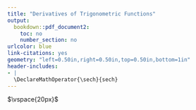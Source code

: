 ---
title: "Derivatives of Trigonometric Functions"
output:
  bookdown::pdf_document2:
    toc: no
    number_section: no
urlcolor: blue
link-citations: yes
geometry: "left=0.50in,right=0.50in,top=0.50in,bottom=1in"
header-includes:
- |
  \DeclareMathOperator{\sech}{sech}
---

\begin{minipage}[t]{0.5\textwidth}
  $$\frac{d}{dx} \sin{(ax)} = a\cos{(ax)}$$
  $$\frac{d}{dx} \cos{(ax)} = - a\sin{(ax)}$$
  $$\frac{d}{dx} \tan{(ax)} = a\sec^2{(ax)}$$
  $$\frac{d}{dx} \cot{(ax)} = - a\csc^2{(ax)}$$
  $$\frac{d}{dx} \sec{(ax)} = a\sec{(ax)}\tan{(ax)}$$
  $$\frac{d}{dx} \csc{(ax)} = -a\cot{(ax)}\csc{(ax)}$$
\end{minipage}
\begin{minipage}[t]{0.5\textwidth}
  $$\frac{d}{dx} \arcsin{(ax)} = \frac{a}{\sqrt{1-a^2x^2}}$$
  $$\frac{d}{dx} \arccos{(ax)} = - \frac{a}{\sqrt{1-a^2x^2}}$$
  $$\frac{d}{dx} \arctan{(ax)} = \frac{a}{a^2 x^2 + 1}$$
  $$\frac{d}{dx} \text{arccot}{(ax)} = - \frac{a}{a^2 x^2 + 1}$$
  $$\frac{d}{dx} \text{arcsec}{(ax)} = \frac{1}{a x^2 \sqrt{1-\frac{1}{a^2 x^2}}}$$
  $$\frac{d}{dx} \text{arccsc}{(ax)} = - \frac{1}{a x^2 \sqrt{1-\frac{1}{a^2 x^2}}}$$
\end{minipage}

$\vspace{20px}$

\begin{minipage}[t]{0.5\textwidth}
  $$\frac{d}{dx} \sinh{(ax)} = a\cosh{(ax)}$$
  $$\frac{d}{dx} \cosh{(ax)} = a\sinh{(ax)}$$
  $$\frac{d}{dx} \tanh{(ax)} = a(\sech{(x)})^2$$
\end{minipage}
\begin{minipage}[t]{0.5\textwidth}
  $$\frac{d}{dx} \text{arcsinh}{\left(ax\right)} = \frac{a}{\sqrt{1 + a^2 x^2}}$$
  $$\frac{d}{dx} \text{arccosh}{\left(ax\right)} = \frac{a}{\sqrt{a^2 x^2 - 1}}$$
  $$\frac{d}{dx} \text{arctanh}{\left(ax\right)} = \frac{a}{1-a^2 x^2}$$
\end{minipage}
